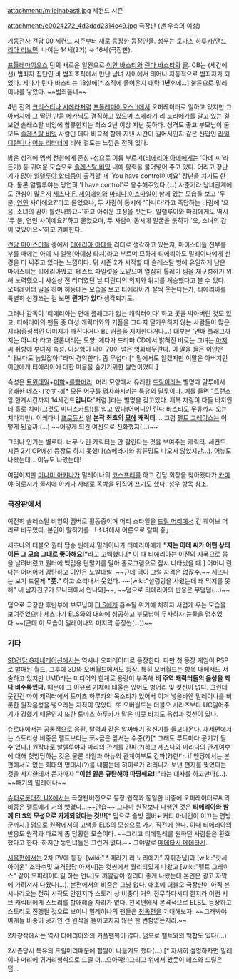 attachment:/mileinabasti.jpg
세컨드 시즌

attachment:/e0024272_4d3dad2314c49.jpg
극장판 (맨 우측의 여성)

[[기동전사 건담 00]] 세컨드 시즌부터 새로 등장한 등장인물. 성우는 [[토마츠 하루카]]/[[앤드리아 리브먼]]. 나이는 14세(2기) → 16세(극장판).

[[프톨레마이오스]] 팀의 새로운 일원으로 [[이안 바스티]]와 [[린다 바스티]]의 [[딸]]. CB는 (세간에선) 범죄자 집단인 바 범죄조직에서 만난 남녀 사이에서 태어나 자동적으로 범죄자가 되었다. 게다가 린다 바스티는 18살에[* 조직에 들어온지 대략 '''1년'''후에...] 불륜으로 밀레이나를 낳았다. ~~범죄돋네~~

4년 전의 [[크리스티나 시에라]]처럼 [[프톨레마이오스 II]]에서 오퍼레이터로 일하고 있지만 그 아버지에 그 딸인 만큼 메카닉도 겸직하고 있으며 [[스메라기 리 노리에가]]를 알고 있는 걸 보면 솔레스탈 비잉에 합류한지는 최소 2년 이상 지난 듯하다. 성격도 좋고 부모님이 둘 모두 [[솔레스탈 비잉]] 사람인 데다 비교적 함께 지낸 시간이 길어서인지 같은 신입인 [[라일 디란디]]나 [[어뉴 리터너]]에 비해 겉도는 느낌은 전혀 없다.

밝은 성격에 멤버 전원에게 존칭+성으로 이름 부르기([[티에리아 아데]]에게는 '아데 씨'라든가) 등 귀여운 모습으로 [[솔레스탈 비잉]] 내에 활력을 불어넣어 주고 있다. 어리고 장난기가 많아 [[알렐루야 합티즘]]이 출격할 때 'You have control이예요' 장난을 치기도 한다. 물론 알렐루야는 당연히 'I have control'로 응수해주었다.(…)
사춘기라 남녀관계에도 관심이 많은지 [[세츠나 F. 세이에이]]와 [[마리나 이스마일]]이 함께 있는 모습을 보고 '두 분, [[연인]] 사이에요?'라고 물었으나, 두 사람이 동시에 '아니다'라고 즉답하는 바람에 '으음, 소녀의 감이 틀렸나봐요~'하고 아쉬운 표정을 짓는다. 알렐루야와 마리에게도 역시 '두 분, 연인 사이에요?'하고 물었으며, 두 사람이 동시에 얼굴을 붉히자 '오, 소녀의 감이 맞았어요~'하고 기뻐한다.

[[건담 마이스터]]들 중에서 [[티에리아 아데]]를 리더로 생각하고 있는지, 마이스터들 전부를 부를 때에는 아데 씨 일행(아데상 타치)라고 부르며 묘하게 티에리아도 밀레이나에게 신경을 더 써주고 있다는 느낌이다. 뭐 시즌 2가 시작할 때 솔레스탈 빙에 유일하게 남은 마이스터는 티에리아였고, 테스트 파일럿을 도맡으며 열심히 톨레미 팀을 재구성하기 위해 노력했으니 사실상 전 리더였던 닐 디란디의 의지와 위치를 계승했다고 볼 수 있다. 오퍼레이터 일을 하며 허둥대는 모습을 보고 티에리아가 살짝 웃는다든가, 티에리아를 특별히 신경쓰는 걸 보면 '''뭔가가 있다''' 생각되기도.

그러나 감독이 '티에리아는 연애 플래그가 없는 캐릭터이다' 하고 못을 박아버린 것도 있고, 티에리아의 팬들 중 여성 캐릭터와의 커플을 그다지 달가워하지 않는 사람들이 많은지라(중성적인 이미지가 깨진다거나 BL 커플을 지지한다거나…) 대부분 '연애 플래그까지는 아니다'라고 결론내리는 모양. 게다가 드라마 CD에서 밝혀진 바로는 그녀는 [[아저씨]] 취향에 [[부녀자]] 속성. 이상형이 나이 70이 넘은 영화배우란다. 이 말을 들은 이안은 "나보다도 늙었잖아!"라며 경악한다. 좀 무섭다.[* 밑에서도 알겠지만 이말은 아버지인 이안에게 티에리아에 대한 마음을 숨기기위한 발언이었다.]

속성은 [[트윈테일]]+[[마빡]]+[[롤빵머리]]. 머리 모양에서 유래한 [[드릴]]이라는 별명과 말투에서 유래한 데스~(です~)[* 모든 어구를 명사화시키는 특유의 말투이다. 예를 들면 "트랜스암 한계시간까지 14세컨드'''입니다'''"처럼.]라는 별명을 갖고있다. 제복 차림이 다들 바지인데 홀로 치마(그것도 미니스커트!)를 입고 있다(어머니인 [[린다 바스티]]도 무릎까지 오는 치마지만). 이케다니 [[프로듀서]] 왈 '''본작 최초의 [[모에]] 캐릭터'''. …그럼 [[펠트 그레이스]]는 어떻게 된걸까.(…) ~~어떻게 되긴 여신으로 진화했지(...)~~

그러나 인기는 별로다. 너무 노린 캐릭터는 안 팔린다는 것을 보여주는 캐릭터. 세컨드 시즌 2기 OP에선 등장도 하지 못했다(스메라기와 왕류밍도 나오지 않았지만…). 어뉴도 나왔는데... 어뉴도 나왔는데!

여담이지만 [[미나미 아키나]]가 밀레이나의 [[코스프레]]를 하고 건담 회장을 찾아왔다가 [[카미야 히로시]]가 졸지에 아키나 사태로 독박을 뒤집어 쓰기도 했다. 성우 항목 참조.
=== 극장판에서 ===
여전히 솔레스탈 비잉의 멤버로 활동중이며 머리 스타일을 [[드릴 머리]]에서 긴 웨이브 머리로 바꾸었다. 본인이 말하기를 「소녀에서 어른으로 탈피 중」.

세츠나의 더블오 퀀터 탑승 씬에서 밀레이나가 티에리아에게 '''"저는 아데 씨가 어떤 상태이든 그 모습 그대로 좋아해요!"'''라고 고백했다.[* 이 때 티에리아는 이전의 자폭으로 몸을 날려버렸고 퀀터에 백업용 단말기를 달아 홀로그램으로 잠시 나타났을 때.] 어머니 린다는 어머어머 감탄하고 이안은 노발대발. ~~근데 댁이 그럴 자격은 없잖수.~~ 세츠나는 보기 드물게 '''"풋."''' 하고 소리내서 웃었다. ~~[wiki:"설렁탕을 사왔는데 왜 먹지를 못해" 내 남자친구가 모니터에서 안나와]~~, ~~덤으로 티에리아의 반응은 무덤덤(...)~~

덤으로 극장판 후반부에 부모님이 [[ELS]]에게 흡수될 위기에 처하자 서럽게 우는 모습을 보여주었으나 세츠나가 ELS와의 대화에 성공하고 부모님이 무사하자 눈물을 멈추었다.~~(근데 이 모습이 밀레이나의 마지막 등장씬(...))~~

=== 기타 ===
[[SD건담 G제네레이션]]에서는 역시나 오퍼레이터로 등장한다. 다만 첫 등장 게임이 PSP로 발매된 월드, 그후에 3D와 오버월드에서도 등장. 특히 오버월드는 항목 내에서도 서술하고 있지만 UMD라는 미디어의 한계로 용량이 부족해 '''비 주역 캐릭터들의 음성을 죄다 비수록했다.''' 때문에 그 이유로 기체에 태울순 있어도 벙어리 및 컷신이 없다. 그런데 웃긴건 마이 캐릭터에서 토마츠 하루카의 목소리가 있어서 이거 넣을바엔 밀레이나를 비롯한 원작음성을 넣으라는 지적이 많았다. 또 오버월드는 더블오 시리즈보다 UC밀어주기가 강했기 때문인지 또한 토마츠 하루카가 맡은 [[미콧 바치]]도 음성과 컷신이 있다.

슈로대에서는 공통적으로 응원, 탈력과 같은 알짜배기 정신기를 들고나온다. 재세편에서는 스토리상 비중은 펠트보다는 쪼~금은 앞서는 수준(?)[* 그래도 루트마다 공기가 될 수 있다.] 원작대로 알렐루야와 마리의 관계를 간파(?)하고 세츠나와 마리나의 관계여부에 대해 헛방당하는 것은 물론 라일과 아뉴의 관계여부도 간파(?)한다. if 엔딩에서는 본편에서도 없는 희대의 명대사(?)를 내뿜는데 히이로가 리리나가 보낸 편지를 찢었다는 것을 사지한테서 듣자마자 '''"이런 일은 규탄해야 마땅해요!!"'''라는 대사를 하고만다(...). ~~패기의 밀레이나~~

[[슈퍼로봇대전 UX]]에서는 극장판버전으로 등장 원작과 동일한 비중에 오퍼레이터로써의 비중은 펠트에게 거의 뺏겼다...~~안습~~ 그나마 원작보다 다행인 것은 '''티에리아와 함께 ELS의 모성으로 가게되었다는 것!!!'''[* 덤으로 솔빙 멤버+ 커티 마네킨이 이끄는 연방군까지.] 덤으로 원작에서의 고백을 ELS의 모성으로 가기 직전에 한다. 이때 티에리아의 반응도 원작과 다르게 좀 당황한 모습이다. ~~그리고 티에밀레를 원하던 사람들은 환호했다고 한다. 하지만 동인녀들은 그런거 없다.~~ 그야말로 [[메데타시 메데타시]].

[[시옥편]]에서는 2차 PV에 등장, [wiki:"스메라기 리 노리에가" 지휘관님]과 [wiki:"랏세 아이온" 조타수및 포격담당 아저씨]는 컷씬에서 퀄리티있게 나왔고 [wiki:"펠트 그레이스" 같이 오퍼레이터일 하는 언니]도 깨알같이 퀄리티 좋게 나왔는데 본인은 광고 자막에 가려져서 나왔다(...). 본편에서의 비중은 그냥 없다. 애초에 더블오 극장판이 아직 본 시나리오는 전혀 시작도 안한지라 스토리 상 비중이 거의 전무하다시피 한지라 이런 서브 캐릭터에게 스토리를 할애해줄 자리가 없다. 천옥편에서 본격적으로 ELS도 등장하고 스토리도 진행될 것으로 보이니 밀레이나의 팬들은 [[천옥편]]을 기대해보자. ~~그래봐야 여캐들 비중이 공기인 건 원작을 뜯어고치지 않은 한 변함없는지라.~~

2차창작에서는 역시 티에리아와의 커플팬픽이 많다. 덤으로 펠트와의 백합도 있다(...)

2시즌당시 특유의 드릴머리때문에 험짤이 나돌기도 했다(...).[* 자세히 설명하자면 밀레이나 머리에 귀거리형식으로 드릴 더...으아악!!]그리고 위에서 봤듯이 데스와 드릴은 덤...
